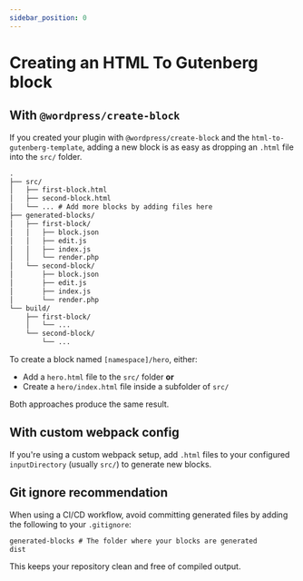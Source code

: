 ```yaml
---
sidebar_position: 0
---
```


# Creating an HTML To Gutenberg block

## With `@wordpress/create-block`

If you created your plugin with `@wordpress/create-block` and the `html-to-gutenberg-template`, adding a new block is as easy as dropping an `.html` file into the `src/` folder.

```txt
.
├── src/
│   ├── first-block.html
│   ├── second-block.html
│   └── ... # Add more blocks by adding files here
├── generated-blocks/
│   ├── first-block/
│   │   ├── block.json
│   │   ├── edit.js
│   │   ├── index.js
│   │   └── render.php
│   └── second-block/
│       ├── block.json
│       ├── edit.js
│       ├── index.js
│       └── render.php
└── build/
    ├── first-block/
    │   └── ...
    └── second-block/
        └── ...
```

To create a block named `[namespace]/hero`, either:

- Add a `hero.html` file to the `src/` folder
  **or**
- Create a `hero/index.html` file inside a subfolder of `src/`

Both approaches produce the same result.

## With custom webpack config

If you're using a custom webpack setup, add `.html` files to your configured `inputDirectory` (usually `src/`) to generate new blocks.

## Git ignore recommendation

When using a CI/CD workflow, avoid committing generated files by adding the following to your `.gitignore`:

```txt
generated-blocks # The folder where your blocks are generated
dist
```

This keeps your repository clean and free of compiled output.
